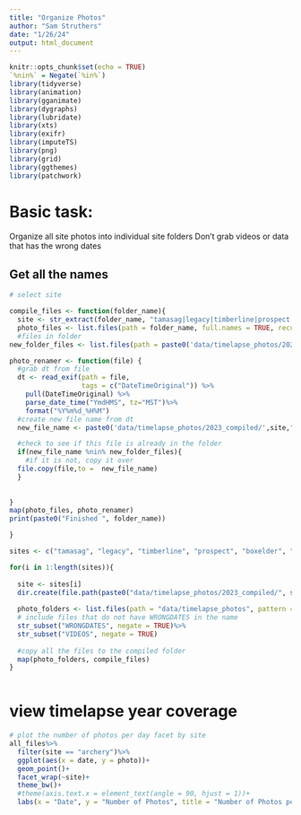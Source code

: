 ```yaml
---
title: "Organize Photos"
author: "Sam Struthers"
date: "1/26/24"
output: html_document
---
```


```r

knitr::opts_chunk$set(echo = TRUE)
`%nin%` = Negate(`%in%`)
library(tidyverse)
library(animation)
library(gganimate)
library(dygraphs)
library(lubridate)
library(xts)
library(exifr)
library(imputeTS)
library(png)
library(grid)
library(ggthemes)
library(patchwork)
```
# Basic task:
Organize all site photos into individual site folders
Don't grab videos or data that has the wrong dates

## Get all the names

```r
# select site

compile_files <- function(folder_name){
  site <- str_extract(folder_name, "tamasag|legacy|timberline|prospect|boxelder|archery|riverbluffs")
  photo_files <- list.files(path = folder_name, full.names = TRUE, recursive = TRUE)
  #files in folder
new_folder_files <- list.files(path = paste0('data/timelapse_photos/2023_compiled/',site), full.names = TRUE)

photo_renamer <- function(file) {
  #grab dt from file
  dt <- read_exif(path = file,
                  tags = c("DateTimeOriginal")) %>%
    pull(DateTimeOriginal) %>%
    parse_date_time("YmdHMS", tz="MST")%>%
    format("%Y%m%d_%H%M")
  #create new file name from dt
  new_file_name <- paste0('data/timelapse_photos/2023_compiled/',site,"/", dt,'.JPG')

  #check to see if this file is already in the folder
  if(new_file_name %nin% new_folder_files){
    #if it is not, copy it over
  file.copy(file,to =  new_file_name)  
  }
  
  
}
map(photo_files, photo_renamer)
print(paste0("Finished ", folder_name))

}

sites <- c("tamasag", "legacy", "timberline", "prospect", "boxelder", "archery", "riverbluffs")

for(i in 1:length(sites)){
  
  site <- sites[i]
  dir.create(file.path(paste0("data/timelapse_photos/2023_compiled/", site)))
  
  photo_folders <- list.files(path = "data/timelapse_photos", pattern = paste0(site, "_2023"), full.names = TRUE)%>%
  # include files that do not have WRONGDATES in the name
  str_subset("WRONGDATES", negate = TRUE)%>%
  str_subset("VIDEOS", negate = TRUE)
  
  #copy all the files to the compiled folder
  map(photo_folders, compile_files)
}



```

# view timelapse year coverage
```r


 
# plot the number of photos per day facet by site
all_files%>%
  filter(site == "archery")%>%
  ggplot(aes(x = date, y = photo))+
  geom_point()+
  facet_wrap(~site)+
  theme_bw()+
  #theme(axis.text.x = element_text(angle = 90, hjust = 1))+
  labs(x = "Date", y = "Number of Photos", title = "Number of Photos per Day")
```


